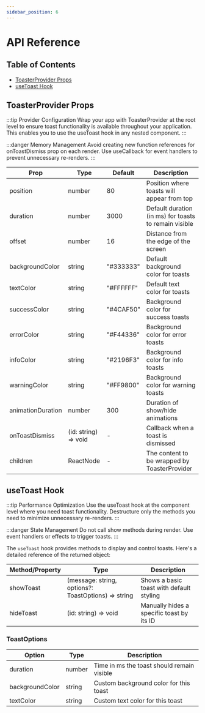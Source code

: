 ```yaml
---
sidebar_position: 6
---
```


# API Reference

## Table of Contents
- [ToasterProvider Props](#toasterprovider-props)
- [useToast Hook](#usetoast-hook)

## ToasterProvider Props

:::tip Provider Configuration
Wrap your app with ToasterProvider at the root level to ensure toast functionality is available throughout your application. This enables you to use the useToast hook in any nested component.
:::

:::danger Memory Management
Avoid creating new function references for onToastDismiss prop on each render. Use useCallback for event handlers to prevent unnecessary re-renders.
:::

| Prop | Type | Default | Description |
|------|------|---------|-------------|
| position | number | 80 | Position where toasts will appear from top |
| duration | number | 3000 | Default duration (in ms) for toasts to remain visible |
| offset | number | 16 | Distance from the edge of the screen |
| backgroundColor | string | "#333333" | Default background color for toasts |
| textColor | string | "#FFFFFF" | Default text color for toasts |
| successColor | string | "#4CAF50" | Background color for success toasts |
| errorColor | string | "#F44336" | Background color for error toasts |
| infoColor | string | "#2196F3" | Background color for info toasts |
| warningColor | string | "#FF9800" | Background color for warning toasts |
| animationDuration | number | 300 | Duration of show/hide animations |
| onToastDismiss | (id: string) => void | - | Callback when a toast is dismissed |
| children | ReactNode | - | The content to be wrapped by ToasterProvider |

## useToast Hook

:::tip Performance Optimization
Use the useToast hook at the component level where you need toast functionality. Destructure only the methods you need to minimize unnecessary re-renders.
:::

:::danger State Management
Do not call show methods during render. Use event handlers or effects to trigger toasts.
:::

The `useToast` hook provides methods to display and control toasts. Here's a detailed reference of the returned object:

| Method/Property | Type | Description |
|----------------|------|-------------|
| showToast | (message: string, options?: ToastOptions) => string | Shows a basic toast with default styling |
| hideToast | (id: string) => void | Manually hides a specific toast by its ID |

### ToastOptions

| Option | Type | Description |
|--------|------|-------------|
| duration | number | Time in ms the toast should remain visible |
| backgroundColor | string | Custom background color for this toast |
| textColor | string | Custom text color for this toast |